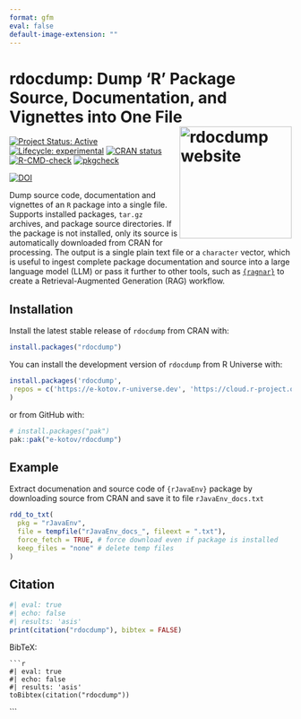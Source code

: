 ```yaml
---
format: gfm
eval: false
default-image-extension: ""
---
```


<!-- README.md is generated from README.Rmd. Please edit that file -->


# rdocdump: Dump 'R' Package Source, Documentation, and Vignettes into One File <a href="https://www.ekotov.pro/rdocdump/"><img src="man/figures/logo.png" align="right" width="200" alt="rdocdump website" /></a>

<!-- badges: start -->
[![Project Status: Active](https://www.repostatus.org/badges/latest/active.svg)](https://www.repostatus.org/#active)
[![Lifecycle: experimental](https://img.shields.io/badge/lifecycle-experimental-orange.svg)](https://lifecycle.r-lib.org/articles/stages.html#experimental)
[![CRAN status](https://www.r-pkg.org/badges/version/rdocdump)](https://CRAN.R-project.org/package=rdocdump)
[![R-CMD-check](https://github.com/e-kotov/rdocdump/actions/workflows/R-CMD-check.yaml/badge.svg)](https://github.com/e-kotov/rdocdump/actions/workflows/R-CMD-check.yaml)
[![pkgcheck](https://github.com/e-kotov/rdocdump/workflows/pkgcheck/badge.svg)](https://github.com/e-kotov/rdocdump/actions?query=workflow%3Apkgcheck)


[![DOI](https://zenodo.org/badge/DOI/10.5281/zenodo.15072446.svg)](https://doi.org/10.5281/zenodo.15072446)
<!-- badges: end -->

Dump source code, documentation and vignettes of an `R` package into a single file. Supports installed packages, `tar.gz` archives, and package source directories. If the package is not installed, only its source is automatically downloaded from CRAN for processing. The output is a single plain text file or a `character` vector, which is useful to ingest complete package documentation and source into a large language model (LLM) or pass it further to other tools, such as [`{ragnar}`](https://github.com/tidyverse/ragnar){target='_blank'} to create a Retrieval-Augmented Generation (RAG) workflow.

## Installation

Install the latest stable release of `rdocdump` from CRAN with:

```r
install.packages("rdocdump")
```

You can install the development version of `rdocdump` from R Universe with:

```r
install.packages('rdocdump',
 repos = c('https://e-kotov.r-universe.dev', 'https://cloud.r-project.org')
)
```

or from GitHub with:

```r
# install.packages("pak")
pak::pak("e-kotov/rdocdump")
```



## Example

Extract documenation and source code of `{rJavaEnv}` package by downloading source from CRAN and save it to file `rJavaEnv_docs.txt`

```r
rdd_to_txt(
  pkg = "rJavaEnv",
  file = tempfile("rJavaEnv_docs_", fileext = ".txt"),
  force_fetch = TRUE, # force download even if package is installed
  keep_files = "none" # delete temp files
)
```


## Citation

```r
#| eval: true
#| echo: false
#| results: 'asis'
print(citation("rdocdump"), bibtex = FALSE)
```

BibTeX:
```
```r
#| eval: true
#| echo: false
#| results: 'asis'
toBibtex(citation("rdocdump"))
```
```
